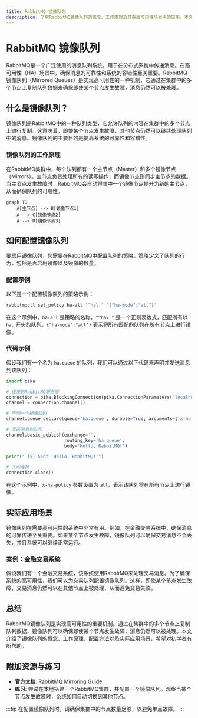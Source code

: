 ```yaml
---
title: RabbitMQ 镜像队列
description: 了解RabbitMQ镜像队列的概念、工作原理及其在高可用性场景中的应用。本文适合初学者，包含清晰的解释、代码示例和实际案例。
---
```


# RabbitMQ 镜像队列

RabbitMQ是一个广泛使用的消息队列系统，用于在分布式系统中传递消息。在高可用性（HA）场景中，确保消息的可靠性和系统的容错性至关重要。RabbitMQ镜像队列（Mirrored Queues）是实现高可用性的一种机制，它通过在集群中的多个节点上复制队列数据来确保即使某个节点发生故障，消息仍然可以被处理。

## 什么是镜像队列？

镜像队列是RabbitMQ中的一种队列类型，它允许队列的内容在集群中的多个节点上进行复制。这意味着，即使某个节点发生故障，其他节点仍然可以继续处理队列中的消息。镜像队列的主要目的是提高系统的可靠性和容错性。

### 镜像队列的工作原理

在RabbitMQ集群中，每个队列都有一个主节点（Master）和多个镜像节点（Mirrors）。主节点负责处理所有的读写操作，而镜像节点则同步主节点的数据。当主节点发生故障时，RabbitMQ会自动将其中一个镜像节点提升为新的主节点，从而确保队列的可用性。

```mermaid
graph TD
    A[主节点] --> B[镜像节点1]
    A --> C[镜像节点2]
    A --> D[镜像节点3]
```

## 如何配置镜像队列

要启用镜像队列，您需要在RabbitMQ中配置队列的策略。策略定义了队列的行为，包括是否启用镜像以及镜像的数量。

### 配置示例

以下是一个配置镜像队列的策略示例：

```bash
rabbitmqctl set_policy ha-all "^ha\." '{"ha-mode":"all"}'
```

在这个示例中，`ha-all` 是策略的名称，`"^ha\."` 是一个正则表达式，匹配所有以 `ha.` 开头的队列。`{"ha-mode":"all"}` 表示将所有匹配的队列在所有节点上进行镜像。

### 代码示例

假设我们有一个名为 `ha.queue` 的队列，我们可以通过以下代码来声明并发送消息到该队列：

```python
import pika

# 连接到RabbitMQ服务器
connection = pika.BlockingConnection(pika.ConnectionParameters('localhost'))
channel = connection.channel()

# 声明一个镜像队列
channel.queue_declare(queue='ha.queue', durable=True, arguments={'x-ha-policy': 'all'})

# 发送消息到队列
channel.basic_publish(exchange='',
                      routing_key='ha.queue',
                      body='Hello, RabbitMQ!')

print(" [x] Sent 'Hello, RabbitMQ!'")

# 关闭连接
connection.close()
```

在这个示例中，`x-ha-policy` 参数设置为 `all`，表示该队列将在所有节点上进行镜像。

## 实际应用场景

镜像队列在需要高可用性的系统中非常有用。例如，在金融交易系统中，确保消息的可靠传递至关重要。如果某个节点发生故障，镜像队列可以确保交易消息不会丢失，并且系统可以继续正常运行。

### 案例：金融交易系统

假设我们有一个金融交易系统，该系统使用RabbitMQ来处理交易消息。为了确保系统的高可用性，我们可以为交易队列配置镜像队列。这样，即使某个节点发生故障，交易消息仍然可以在其他节点上被处理，从而避免交易失败。

## 总结

RabbitMQ镜像队列是实现高可用性的重要机制。通过在集群中的多个节点上复制队列数据，镜像队列可以确保即使某个节点发生故障，消息仍然可以被处理。本文介绍了镜像队列的概念、工作原理、配置方法以及实际应用场景，希望对初学者有所帮助。

## 附加资源与练习

- **官方文档**: [RabbitMQ Mirroring Guide](https://www.rabbitmq.com/ha.html)
- **练习**: 尝试在本地搭建一个RabbitMQ集群，并配置一个镜像队列。观察当某个节点发生故障时，系统如何自动切换到其他节点。

:::tip
在配置镜像队列时，请确保集群中的节点数量足够，以避免单点故障。
:::